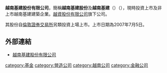 '''越南基建股份有限公司'''，簡稱'''越南基建股份'''及'''越南基建'''（{{lang-en|Vietnam Infrastructure Limited }}）（{{lse|VNI}}），現時投資上市及非上市越南基建建築企業。[[越資股份有限公司|越資股份有限公司]]旗下公司。

其股份自[[倫敦證券交易所|倫敦證券交易所]]另類投資上場上市。上市日期為2007年7月5日。

==外部連結==
*[http://www.vinacapital.com/index.php?l1=85&l2=92&l3=95&l4=117 越南基建股份有限公司] {{Wayback|url=http://www.vinacapital.com/index.php?l1=85&l2=92&l3=95&l4=117 |date=20111104102122 }}

[[category:基金|category:基金]]
[[category:營造公司|category:營造公司]]
[[category:越南公司|category:越南公司]]
[[category:金融公司|category:金融公司]]